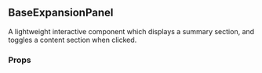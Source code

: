 

<div style={{ position: 'relative', bottom: '20px' }}>

  ## BaseExpansionPanel

  A lightweight interactive component which displays a summary section,
  and toggles a content section when clicked.

  ### Props

  <div style={{ position: 'relative', bottom: '20px' }}>
    <Props of={BaseExpansionPanel} />
  </div>

</div>
